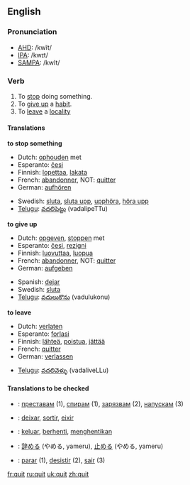 ==English==

===Pronunciation===
*[[w:AHD|AHD]]: /kwĭt/
*[[w:IPA|IPA]]: /kwɪt/
*[[w:SAMPA|SAMPA]]: /kwIt/

===Verb===
{{irregverb|'''to quit'''|'''[[quits]]'''|'''quit '''or''' [[quitted]]'''|'''quit '''or''' [[quitted]]'''|'''[[quitting]]'''}}

# To [[stop]] doing something.
# To [[give up]] a [[habit]].
# To [[leave]] a [[locality]]

====Translations====
'''to stop something'''
{{top}}
*Dutch: [[ophouden]] met
*Esperanto: [[ĉesi]]
*Finnish: [[lopettaa]], [[lakata]]
*French: [[abandonner]], NOT: [[quitter]]
*German: [[aufhören]]
{{mid}}
*Swedish: [[sluta]], [[sluta upp]], [[upphöra]], [[höra upp]]
*[[Telugu]]: [[వదలిపెట్టు]] (vadalipeTTu) 
{{bottom}}

'''to give up'''
{{top}}
*Dutch: [[opgeven]], [[stoppen]] met
*Esperanto: [[ĉesi]], [[rezigni]]
*Finnish: [[luovuttaa]], [[luopua]]
*French: [[abandonner]], NOT: [[quitter]]
*German: [[aufgeben]]
{{mid}}
*Spanish: [[dejar]]
*Swedish: [[sluta]]
*[[Telugu]]: [[వదులుకొను]] (vadulukonu)
{{bottom}}

'''to leave'''
{{top}}
*Dutch: [[verlaten]]
*Esperanto: [[forlasi]]
*Finnish: [[lähteä]], [[poistua]], [[jättää]]
*French: [[quitter]]
*German: [[verlassen]]
{{mid}}
*[[Telugu]]: [[వదలివెళ్ళు]] (vadaliveLLu)
{{bottom}}

====Translations to be checked====
{{checktrans}}
*{{ttbc|Bulgarian}}: [[преставам]] (1), [[спирам]] (1), [[зарязвам]] (2), [[напускам]] (3)
*{{ttbc|Catalan}}: [[deixar]], [[sortir]], [[eixir]]
*{{ttbc|Indonesian}}: [[keluar]], [[henti|berhenti]], [[henti|menghentikan]]
*{{ttbc|Japanese}}: [[辞める]] (やめる, yameru), [[止める]] (やめる, yameru)
*{{ttbc|Portuguese}}: [[parar]] (1), [[desistir]] (2), [[sair]] (3)

[[fr:quit]]
[[ru:quit]]
[[uk:quit]]
[[zh:quit]]